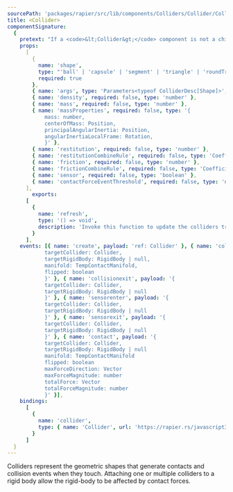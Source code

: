 ```yaml
---
sourcePath: 'packages/rapier/src/lib/components/Colliders/Collider/Collider.svelte'
title: <Collider>
componentSignature:
  {
    pretext: "If a <code>&lt;Collider&gt;</code> component is not a child of a <code>&lt;RigidBody&gt;</code> component, the transform properties are reactive.<br /><br />If you don't provide any of the properties <code>density</code>, <code>mass</code> or <code>massProperties</code>, Rapier will figure that out for you.<br /><br />You can provide either a property <code>density</code>, <code>mass</code> <strong>or</strong> <code>massProperties</code>.",
    props:
      [
        {
          name: 'shape',
          type: "'ball' | 'capsule' | 'segment' | 'triangle' | 'roundTriangle' | 'polyline' | 'trimesh' | 'cuboid' | 'roundCuboid' | 'heightfield' | 'cylinder' | 'roundCylinder' | 'cone' | 'roundCone' | 'convexHull' | 'convexMesh' | 'roundConvexHull' | 'roundConvexMesh'",
          required: true
        },
        { name: 'args', type: 'Parameters<typeof ColliderDesc[Shape]>', required: true },
        { name: 'density', required: false, type: 'number' },
        { name: 'mass', required: false, type: 'number' },
        { name: 'massProperties', required: false, type: '{
            mass: number,
            centerOfMass: Position,
            principalAngularInertia: Position,
            angularInertiaLocalFrame: Rotation,
            }' },
        { name: 'restitution', required: false, type: 'number' },
        { name: 'restitutionCombineRule', required: false, type: 'CoefficientCombineRule' },
        { name: 'friction', required: false, type: 'number' },
        { name: 'frictionCombineRule', required: false, type: 'CoefficientCombineRule' },
        { name: 'sensor', required: false, type: 'boolean' },
        { name: 'contactForceEventThreshold', required: false, type: 'number' }
      ],
		exports:
      [
        {
          name: 'refresh',
          type: '() => void',
          description: 'Invoke this function to update the colliders transforms.'
        }
      ],
    events: [{ name: 'create', payload: 'ref: Collider' }, { name: 'collisionenter', payload: '{
            targetCollider: Collider,
            targetRigidBody: RigidBody | null,
            manifold: TempContactManifold,
            flipped: boolean
            }' }, { name: 'collisionexit', payload: '{
            targetCollider: Collider,
            targetRigidBody: RigidBody | null
            }' }, { name: 'sensorenter', payload: '{
            targetCollider: Collider,
            targetRigidBody: RigidBody | null
            }' }, { name: 'sensorexit', payload: '{
            targetCollider: Collider,
            targetRigidBody: RigidBody | null
            }' }, { name: 'contact', payload: '{
            targetCollider: Collider,
            targetRigidBody: RigidBody | null
            manifold: TempContactManifold
            flipped: boolean
            maxForceDirection: Vector
            maxForceMagnitude: number
            totalForce: Vector
            totalForceMagnitude: number
            }' }],
    bindings:
      [
        {
          name: 'collider',
          type: { name: 'Collider', url: 'https://rapier.rs/javascript3d/classes/Collider.html' }
        }
      ]
  }
---
```



Colliders represent the geometric shapes that generate contacts and collision events when they touch. Attaching one or multiple colliders to a rigid body allow the rigid-body to be affected by contact forces.

<Example path="rapier/collider" />
